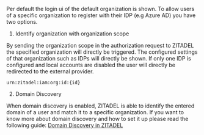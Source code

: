 Per default the login ui of the default organization is shown.
To allow users of a specific organization to register with their IDP (e.g Azure AD) you have two options.

1. Identify organization with organization scope

By sending the organization scope in the authorization request to ZITADEL the specified organization will directly be triggered.
The configured settings of that organization such as IDPs will directly be shown.
If only one IDP is configured and local accounts are disabled the user will directly be redirected to the external provider.
```
urn:zitadel:iam:org:id:{id}
```

2. Domain Discovery

When domain discovery is enabled, ZITADEL is able to identify the entered domain of a user and match it to a specific organization.
If you want to know more about domain discovery and how to set it up please read the following guide:
[Domain Discovery in ZITADEL](/docs/guides/solution-scenarios/domain-discovery)
